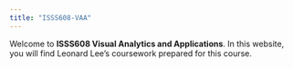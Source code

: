 ```yaml
---
title: "ISSS608-VAA"
---
```


Welcome to **ISSS608 Visual Analytics and Applications**. In this website, you will find Leonard Lee's coursework prepared for this course.
